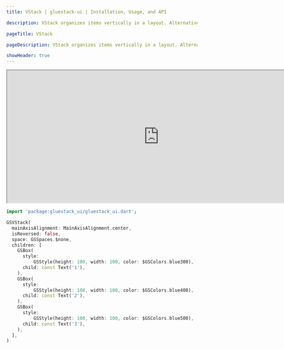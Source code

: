 ```yaml
---
title: VStack | gluestack-ui | Installation, Usage, and API

description: VStack organizes items vertically in a layout. Alternatively, you can use Column as an alias for VStack to achieve the same layout.

pageTitle: VStack

pageDescription: VStack organizes items vertically in a layout. Alternatively, you can use Column as an alias for VStack to achieve the same layout.

showHeader: true
---
```



<Meta title="Components/Layout/VStack" />

<iframe
  src="http://localhost:53075/#/vstackPreview"
  title="Example"
  width="800"
  height="350"
></iframe>

```dart
import 'package:gluestack_ui/gluestack_ui.dart';

GSVStack(
  mainAxisAlignment: MainAxisAlignment.center,
  isReversed: false,
  space: GSSpaces.$none,
  children: [
    GSBox(
      style:
          GSStyle(height: 100, width: 100, color: $GSColors.blue300),
      child: const Text('1'),
    ),
    GSBox(
      style:
          GSStyle(height: 100, width: 100, color: $GSColors.blue400),
      child: const Text('2'),
    ),
    GSBox(
      style:
          GSStyle(height: 100, width: 100, color: $GSColors.blue500),
      child: const Text('3'),
    ),
  ],
)
```
